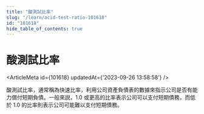 ```yaml
---
title: "酸測試比率"
slug: "/learn/acid-test-ratio-101618"
id: "101618"
hide_table_of_contents: true
---
```



# 酸測試比率

<ArticleMeta id={101618} updatedAt={'2023-09-26 13:58:58'} />
<div className='border-solid border-b border-t-0 my-4 border-[var(--ifm-color-gray-300)]' />

酸測試比率，通常稱為快速比率，利用公司資產負債表的數據來指示公司是否有能力償付短期負債。一般來説，1.0 或更高的比率表示公司可以支付短期債務，而低於 1.0 的比率則表示公司可能難以支付短期債務。
